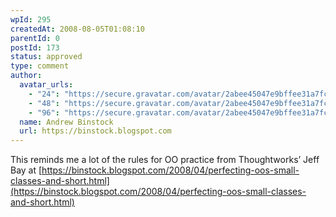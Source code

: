 ```yaml
---
wpId: 295
createdAt: 2008-08-05T01:08:10
parentId: 0
postId: 173
status: approved
type: comment
author:
  avatar_urls:
    - "24": "https://secure.gravatar.com/avatar/2abee45047e9bffee31a7fce50011a38?s=24&d=mm&r=g"
    - "48": "https://secure.gravatar.com/avatar/2abee45047e9bffee31a7fce50011a38?s=48&d=mm&r=g"
    - "96": "https://secure.gravatar.com/avatar/2abee45047e9bffee31a7fce50011a38?s=96&d=mm&r=g"
  name: Andrew Binstock
  url: https://binstock.blogspot.com
---
```


This reminds me a lot of the rules for OO practice from Thoughtworks’ Jeff Bay at [https://binstock.blogspot.com/2008/04/perfecting-oos-small-classes-and-short.html](https://binstock.blogspot.com/2008/04/perfecting-oos-small-classes-and-short.html)